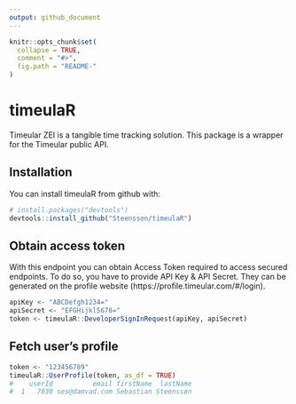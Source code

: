 ```yaml
---
output: github_document
---
```



```r
knitr::opts_chunk$set(
  collapse = TRUE,
  comment = "#>",
  fig.path = "README-"
)
```

# timeulaR

Timeular ZEI is a tangible time tracking solution. This package is a wrapper for the Timeular public API.

## Installation

You can install timeulaR from github with:

```r
# install.packages("devtools")
devtools::install_github("Steensson/timeulaR")
```

## Obtain access token

With this endpoint you can obtain Access Token required to access secured endpoints.
To do so, you have to provide API Key & API Secret.
They can be generated on the profile website (https://profile.timeular.com/#/login).

```r
apiKey <- "ABCDefgh1234="
apiSecret <- "EFGHijkl5678="
token <- timeulaR::DeveloperSignInRequest(apiKey, apiSecret)
```

## Fetch user's profile

```r
token <- "123456789"
timeulaR::UserProfile(token, as_df = TRUE)
#    userId          email firstName  lastName
#  1   7030 ses@damvad.com Sebastian Steenssøn
```
